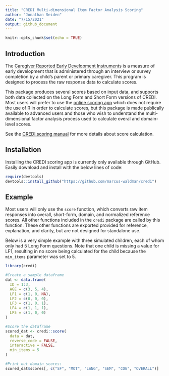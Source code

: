 ---
title: "CREDI Multi-dimensional Item Factor Analysis Scoring"
author: "Jonathan Seiden"
date: "7/15/2021"
output: github_document
---

```{r setup, include=FALSE}
knitr::opts_chunk$set(echo = TRUE)
```

## Introduction

The [Caregiver Reported Early Development Instruments](https://credi.gse.harvard.edu/) is a measure of early development that is administered through an interview or survey completion by a child's parent or primary caregiver. This program is designed to process the raw response data to calculate scores. 

This package produces several scores based on input data, and supports both data collected on the Long Form and Short Form versions of CREDI.  Most users will prefer to use the [online scoring app](https://credi.shinyapps.io/Scoring_App) which does not require the use of R in order to calculate scores, but this package is made publically available to advanced users and those  who wish to understand the multi-dimensional factor analysis process used to calculate overal and domain-level scores.  

See the [CREDI scoring manual](https://projects.iq.harvard.edu/files/credi/files/credi-scoring-manual-8-jun-20181.pdf) for more details about score calculation.

## Installation

Installing the CREDI scoring app is currently only available through GitHub. Easily download and install with the below lines of code:  


```{r install, eval = FALSE}
require(devtools)
devtools::install_github("https://github.com/marcus-waldman/credi")
```

## Example

Most users will only use the `score` function, which converts raw item responses into overall, short-form, domain, and normalized reference scores. All other functions included in the `credi` package are called by this function. These other functions are exported provided for reference, explanation, and clarity, but are not designed for standalone use. 

Below is a very simple example with three simulated children, each of whom only had 5 Long Form questions. Note that one child is missing a value for LF1, resulting in no score being calculated for the child because the `min_items` parameter was set to 5. 

```{r example, warning=FALSE, message=FALSE}
library(credi)

#Create a sample dataframe
dat <- data.frame(
  ID = 1:3,
  AGE = c(3, 5, 4),
  LF1 = c(1, 0, NA),
  LF2 = c(0, 0, 0),
  LF3 = c(1, 0, 1),
  LF4 = c(1, 1, 1),
  LF5 = c(1, 0, 0)
)

#Score the dataframe
scored_dat <- credi::score(
  data = dat,
  reverse_code = FALSE,
  interactive = FALSE,
  min_items = 5
)

#Print out domain scores:
scored_dat$scores[, c("SF", "MOT", "LANG", "SEM", "COG", "OVERALL")]

```
